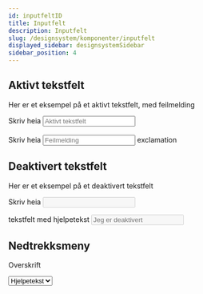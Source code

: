 ```yaml
---
id: inputfeltID
title: Inputfelt
description: Inputfelt
slug: /designsystem/komponenter/inputfelt
displayed_sidebar: designsystemSidebar
sidebar_position: 4
---
```

## Aktivt tekstfelt

Her er et eksempel på et aktivt tekstfelt, med feilmelding

<div class="input_text_container">
    <label class="input-label" for="textField">Skriv heia </label>
    <input type="text" id="textField" placeholder="Aktivt tekstfelt"/>
</div>
<br/>

<div class="input_text_container">
<label class="error-label" for="textFieldInvalid">Skriv heia </label>
<input type="text" id="textFieldInvalid" placeholder="Feilmelding" required/>
<span class="material-symbols-outlined exclamation">exclamation</span>
</div>

## Deaktivert tekstfelt

Her er et eksempel på et deaktivert tekstfelt

<label class="input-label" for="disabledTextField">Skriv heia </label>
<input type="text" id="disabledTextField" disabled/><br/>

<label class="input-label" for="disabledTextField">tekstfelt med hjelpetekst </label>
<input type="text" id="disabledTextField" disabled placeholder="Jeg er deaktivert"/>

## Nedtrekksmeny

<label for="dropdown">Overskrift </label><br/>

<select name="dropdown" id="dropdown">
    <option value="" disabled selected>Hjelpetekst</option>
    <option value="eiendom">Eiendom</option>
    <option value="til lands">Til lands</option>
    <option value="til sjøs">Til sjøs</option>
</select>